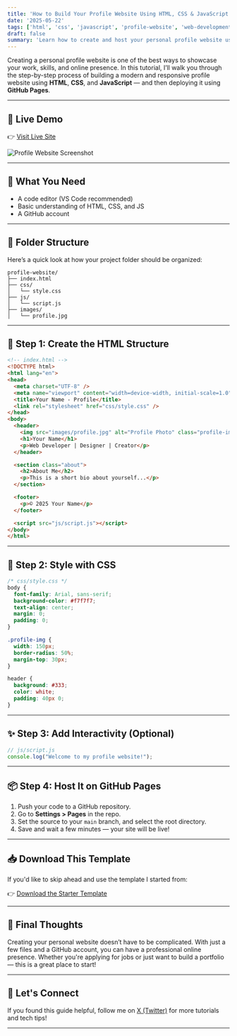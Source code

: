 ```yaml
---
title: 'How to Build Your Profile Website Using HTML, CSS & JavaScript'
date: '2025-05-22'
tags: ['html', 'css', 'javascript', 'profile-website', 'web-development', 'limelite']
draft: false
summary: 'Learn how to create and host your personal profile website using basic web development tools: HTML, CSS, and JavaScript. Perfect for beginners.'
---
```


Creating a personal profile website is one of the best ways to showcase your work, skills, and online presence. In this tutorial, I’ll walk you through the step-by-step process of building a modern and responsive profile website using **HTML**, **CSS**, and **JavaScript** — and then deploying it using **GitHub Pages**.

---

## 🚀 Live Demo

👉 [Visit Live Site](https://limelitech.github.io/profile-website/)

![Profile Website Screenshot](/static/images/kathei1.PNG)

---

## 🧰 What You Need

- A code editor (VS Code recommended)
- Basic understanding of HTML, CSS, and JS
- A GitHub account

---

## 📁 Folder Structure

Here’s a quick look at how your project folder should be organized:

```
profile-website/
├── index.html
├── css/
│   └── style.css
├── js/
│   └── script.js
├── images/
│   └── profile.jpg
```

---

## 🧱 Step 1: Create the HTML Structure

```html
<!-- index.html -->
<!DOCTYPE html>
<html lang="en">
<head>
  <meta charset="UTF-8" />
  <meta name="viewport" content="width=device-width, initial-scale=1.0" />
  <title>Your Name - Profile</title>
  <link rel="stylesheet" href="css/style.css" />
</head>
<body>
  <header>
    <img src="images/profile.jpg" alt="Profile Photo" class="profile-img" />
    <h1>Your Name</h1>
    <p>Web Developer | Designer | Creator</p>
  </header>

  <section class="about">
    <h2>About Me</h2>
    <p>This is a short bio about yourself...</p>
  </section>

  <footer>
    <p>© 2025 Your Name</p>
  </footer>

  <script src="js/script.js"></script>
</body>
</html>
```

---

## 🎨 Step 2: Style with CSS

```css
/* css/style.css */
body {
  font-family: Arial, sans-serif;
  background-color: #f7f7f7;
  text-align: center;
  margin: 0;
  padding: 0;
}

.profile-img {
  width: 150px;
  border-radius: 50%;
  margin-top: 30px;
}

header {
  background: #333;
  color: white;
  padding: 40px 0;
}
```

---

## ✨ Step 3: Add Interactivity (Optional)

```js
// js/script.js
console.log("Welcome to my profile website!");
```

---

## 📦 Step 4: Host It on GitHub Pages

1. Push your code to a GitHub repository.
2. Go to **Settings > Pages** in the repo.
3. Set the source to your `main` branch, and select the root directory.
4. Save and wait a few minutes — your site will be live!

---

## 📥 Download This Template

If you'd like to skip ahead and use the template I started from:

👉 [Download the Starter Template](https://limelitech.github.io/profile-website/)

---

## 🎯 Final Thoughts

Creating your personal website doesn’t have to be complicated. With just a few files and a GitHub account, you can have a professional online presence. Whether you're applying for jobs or just want to build a portfolio — this is a great place to start!

---

## 💬 Let's Connect

If you found this guide helpful, follow me on [X (Twitter)](https://x.com/HubLimelite) for more tutorials and tech tips!

---
